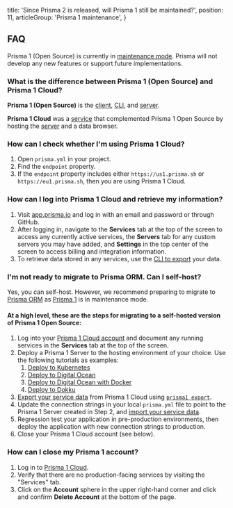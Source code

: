   title: 'Since Prisma 2 is released, will Prisma 1 still be maintained?',
  position: 11,
  articleGroup: 'Prisma 1 maintenance',
}

## FAQ

Prisma 1 (Open Source) is currently in [maintenance mode](https://github.com/prisma/prisma1/issues/4898). Prisma will not develop any new features or support future implementations.

### What is the difference between Prisma 1 (Open Source) and Prisma 1 Cloud?

**Prisma 1 (Open Source)** is the [client](https://v1.prisma.io/docs/1.34/prisma-client/), [CLI](https://v1.prisma.io/docs/1.34/prisma-cli-and-configuration/), and [server](https://v1.prisma.io/docs/1.34/prisma-server/).

**Prisma 1 Cloud** was a [service](https://app.prisma.io) that complemented Prisma 1 Open Source by hosting the [server](https://v1.prisma.io/docs/1.34/prisma-server/) and a data browser.

### How can I check whether I'm using Prisma 1 Cloud?

1. Open `prisma.yml` in your project.
2. Find the `endpoint` property.
3. If the `endpoint` property includes either `https://us1.prisma.sh` or `https://eu1.prisma.sh`, then you are using Prisma 1 Cloud.

### How can I log into Prisma 1 Cloud and retrieve my information?

1. Visit [app.prisma.io](https://app.prisma.io) and log in with an email and password or through GitHub.
2. After logging in, navigate to the **Services** tab at the top of the screen to access any currently active services, the **Servers** tab for any custom servers you may have added, and **Settings** in the top center of the screen to access billing and integration information.
3. To retrieve data stored in any services, use the [CLI to export](https://v1.prisma.io/docs/1.34/prisma-cli-and-configuration/cli-command-reference/prisma-export-ycv2/) your data.

### I'm not ready to migrate to Prisma ORM. Can I self-host?

Yes, you can self-host. However, we recommend preparing to migrate to [Prisma ORM](https://www.prisma.io/) as [Prisma 1](https://v1.prisma.io/docs) is in maintenance mode.

#### At a high level, these are the steps for migrating to a self-hosted version of Prisma 1 Open Source:
1. Log into your [Prisma 1 Cloud account](https://app.prisma.io) and document any running services in the **Services** tab at the top of the screen.
2. Deploy a Prisma 1 Server to the hosting environment of your choice. Use the following tutorials as examples:
    1. [Deploy to Kubernetes](https://v1.prisma.io/tutorials/deploy-prisma-to-kubernetes-ct13)
    2. [Deploy to Digital Ocean](https://v1.prisma.io/tutorials/deploy-prisma-to-digitalocean-ct12)
    3. [Deploy to Digital Ocean with Docker](https://v1.prisma.io/tutorials/deploy-prisma-to-digitalocean-with-docker-machine-ct06)
    4. [Deploy to Dokku](https://v1.prisma.io/tutorials/deploy-prisma-to-dokku-ct15)
3. [Export your service data](https://v1.prisma.io/tutorials/data-import-and-export-with-prisma-cs03) from Prisma 1 Cloud using [`prisma1 export`](https://v1.prisma.io/docs/1.34/prisma-cli-and-configuration/cli-command-reference/prisma-export-ycv2/).
4. Update the connection strings in your local `prisma.yml` file to point to the Prisma 1 Server created in Step 2, and [import your service data](https://v1.prisma.io/tutorials/data-import-and-export-with-prisma-cs03).
5. Regression test your application in pre-production environments, then deploy the application with new connection strings to production.
6. Close your Prisma 1 Cloud account (see below).

### How can I close my Prisma 1 account?

1. Log in to [Prisma 1 Cloud](https://app.prisma.io).
2. Verify that there are no production-facing services by visiting the "Services" tab.
3. Click on the **Account** sphere in the upper right-hand corner and click and confirm **Delete Account** at the bottom of the page.